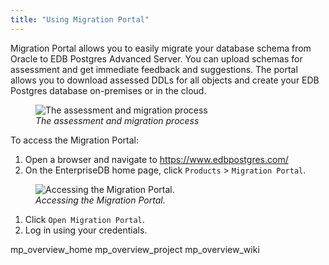 ```yaml
---
title: "Using Migration Portal"
---
```


<div id="mp_using_portal" class="registered_link"></div>


Migration Portal allows you to easily migrate your database schema from Oracle to EDB Postgres Advanced Server. You can upload schemas for assessment and get immediate feedback and suggestions. The portal allows you to download assessed DDLs for all objects and create your EDB Postgres database on-premises or in the cloud.

<figure><img src="images/mp_using_portal.png" class="align-center" alt="The assessment and migration process" /><figcaption aria-hidden="true"><em>The assessment and migration process</em></figcaption></figure>

To access the Migration Portal:

1.  Open a browser and navigate to <https://www.edbpostgres.com/>
2.  On the EnterpriseDB home page, click `Products` &gt; `Migration Portal`.

<figure><img src="images/mp_using_portal_accessing.png" class="align-center" alt="Accessing the Migration Portal." /><figcaption aria-hidden="true"><em>Accessing the Migration Portal.</em></figcaption></figure>

1.  Click `Open Migration Portal`.
2.  Log in using your credentials.

<div class="toctree" maxdepth="3">

mp\_overview\_home mp\_overview\_project mp\_overview\_wiki

</div>
